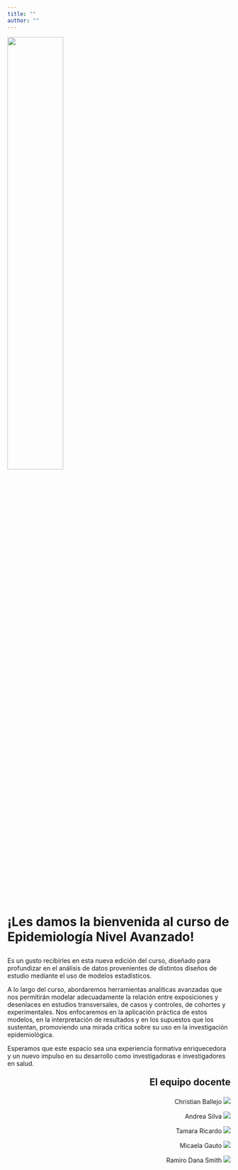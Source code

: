 ```yaml
---
title: ""
author: ""
---
```


![](logos/logos_ine.svg){fig-align="center" width="50%"}

::: {style="font-size:2em"}
**¡Les damos la bienvenida al curso de Epidemiología Nivel Avanzado!**
:::

Es un gusto recibirles en esta nueva edición del curso, diseñado para profundizar en el análisis de datos provenientes de distintos diseños de estudio mediante el uso de modelos estadísticos.

A lo largo del curso, abordaremos herramientas analíticas avanzadas que nos permitirán modelar adecuadamente la relación entre exposiciones y desenlaces en estudios transversales, de casos y controles, de cohortes y experimentales. Nos enfocaremos en la aplicación práctica de estos modelos, en la interpretación de resultados y en los supuestos que los sustentan, promoviendo una mirada crítica sobre su uso en la investigación epidemiológica.

Esperamos que este espacio sea una experiencia formativa enriquecedora y un nuevo impulso en su desarrollo como investigadoras e investigadores en salud.

:::: {style="text-align: right;"}
::: {style="font-size: 1.5em"}
**El equipo docente**
:::

Christian Ballejo [![](https://orcid.org/sites/default/files/images/orcid_16x16.png)](https://orcid.org/0000-0002-7346-5701)

Andrea Silva [![](https://orcid.org/sites/default/files/images/orcid_16x16.png)](https://orcid.org/0000-0002-4791-9706)

Tamara Ricardo [![](https://orcid.org/sites/default/files/images/orcid_16x16.png)](https://orcid.org/0000-0002-0921-2611)

Micaela Gauto [![](https://orcid.org/sites/default/files/images/orcid_16x16.png)](https://orcid.org/0000-0003-3288-1108)

Ramiro Dana Smith [![](https://orcid.org/sites/default/files/images/orcid_16x16.png)](https://orcid.org/0009-0001-2243-3419)
::::
